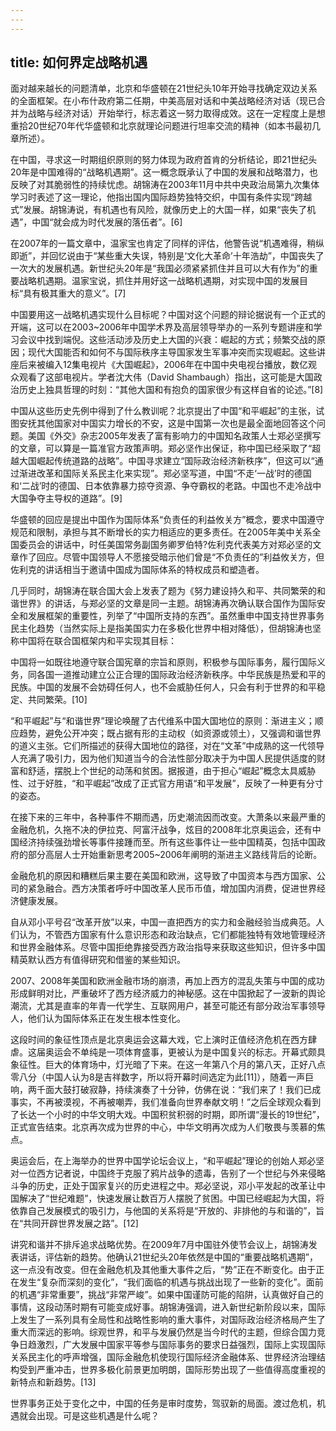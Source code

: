 ```yaml
---
---
---
```

title: 如何界定战略机遇
---




面对越来越长的问题清单，北京和华盛顿在21世纪头10年开始寻找确定双边关系的全面框架。在小布什政府第二任期，中美高层对话和中美战略经济对话（现已合并为战略与经济对话）开始举行，标志着这一努力取得成效。这在一定程度上是想重拾20世纪70年代华盛顿和北京就理论问题进行坦率交流的精神（如本书最初几章所述）。

在中国，寻求这一时期组织原则的努力体现为政府首肯的分析结论，即21世纪头20年是中国难得的“战略机遇期”。这一概念既承认了中国的发展和战略潜力，也反映了对其脆弱性的持续忧虑。胡锦涛在2003年11月中共中央政治局第九次集体学习时表述了这一理论，他指出国内国际趋势独特交织，中国有条件实现“跨越式”发展。胡锦涛说，有机遇也有风险，就像历史上的大国一样，如果“丧失了机遇”，中国“就会成为时代发展的落伍者”。[6]

在2007年的一篇文章中，温家宝也肯定了同样的评估，他警告说“机遇难得，稍纵即逝”，并回忆说由于“某些重大失误，特别是‘文化大革命’十年浩劫”，中国丧失了一次大的发展机遇。新世纪头20年是“我国必须紧紧抓住并且可以大有作为”的重要战略机遇期。温家宝说，抓住并用好这一战略机遇期，对实现中国的发展目标“具有极其重大的意义”。[7]

中国要用这一战略机遇实现什么目标呢？中国对这个问题的辩论据说有一个正式的开端，这可以在2003~2006年中国学术界及高层领导举办的一系列专题讲座和学习会议中找到端倪。这些活动涉及历史上大国的兴衰：崛起的方式；频繁交战的原因；现代大国能否和如何不与国际秩序主导国家发生军事冲突而实现崛起。这些讲座后来被编入12集电视片《大国崛起》，2006年在中国中央电视台播放，数亿观众观看了这部电视片。学者沈大伟（David Shambaugh）指出，这可能是大国政治历史上独具哲理的时刻：“其他大国和有抱负的国家很少有这样自省的论述。”[8]

中国从这些历史先例中得到了什么教训呢？北京提出了中国“和平崛起”的主张，试图安抚其他国家对中国实力增长的不安，这是中国第一次也是最全面地回答这个问题。美国《外交》杂志2005年发表了富有影响力的中国知名政策人士郑必坚撰写的文章，可以算是一篇准官方政策声明。郑必坚作出保证，称中国已经采取了“超越大国崛起传统道路的战略”。中国寻求建立“国际政治经济新秩序”，但这可以“通过渐进改革和国际关系民主化来实现”。郑必坚写道，中国“不走‘一战’时的德国和‘二战’时的德国、日本依靠暴力掠夺资源、争夺霸权的老路。中国也不走冷战中大国争夺主导权的道路”。[9]

华盛顿的回应是提出中国作为国际体系“负责任的利益攸关方”概念，要求中国遵守规范和限制，承担与其不断增长的实力相适应的更多责任。在2005年美中关系全国委员会的讲话中，时任美国常务副国务卿罗伯特?佐利克代表美方对郑必坚的文章作了回应。尽管中国领导人不愿接受暗示他们曾是“不负责任的”利益攸关方，但佐利克的讲话相当于邀请中国成为国际体系的特权成员和塑造者。

几乎同时，胡锦涛在联合国大会上发表了题为《努力建设持久和平、共同繁荣的和谐世界》的讲话，与郑必坚的文章是同一主题。胡锦涛再次确认联合国作为国际安全和发展框架的重要性，列举了“中国所支持的东西”。虽然重申中国支持世界事务民主化趋势（当然实际上是指美国实力在多极化世界中相对降低），但胡锦涛也坚称中国将在联合国框架内和平实现其目标：

中国将一如既往地遵守联合国宪章的宗旨和原则，积极参与国际事务，履行国际义务，同各国一道推动建立公正合理的国际政治经济新秩序。中华民族是热爱和平的民族。中国的发展不会妨碍任何人，也不会威胁任何人，只会有利于世界的和平稳定、共同繁荣。[10]

“和平崛起”与“和谐世界”理论唤醒了古代维系中国大国地位的原则：渐进主义；顺应趋势，避免公开冲突；既占据有形的主动权（如资源或领土），又强调和谐世界的道义主张。它们所描述的获得大国地位的路径，对在“文革”中成熟的这一代领导人充满了吸引力，因为他们知道当今的合法性部分取决于为中国人民提供适度的财富和舒适，摆脱上个世纪的动荡和贫困。据报道，由于担心“崛起”概念太具威胁性、过于好胜，“和平崛起”改成了正式官方用语“和平发展”，反映了一种更有分寸的姿态。

在接下来的三年中，各种事件不期而遇，历史潮流因而改变。大萧条以来最严重的金融危机，久拖不决的伊拉克、阿富汗战争，炫目的2008年北京奥运会，还有中国经济持续强劲增长等事件接踵而至。所有这些事件让一些中国精英，包括中国政府的部分高层人士开始重新思考2005~2006年阐明的渐进主义路线背后的论断。

金融危机的原因和糟糕后果主要在美国和欧洲，这导致了中国资本与西方国家、公司的紧急融合。西方决策者呼吁中国改革人民币币值，增加国内消费，促进世界经济健康发展。

自从邓小平号召“改革开放”以来，中国一直把西方的实力和金融经验当成典范。人们认为，不管西方国家有什么意识形态和政治缺点，它们都能独特有效地管理经济和世界金融体系。尽管中国拒绝靠接受西方政治指导来获取这些知识，但许多中国精英默认西方有值得研究和借鉴的某些知识。

2007、2008年美国和欧洲金融市场的崩溃，再加上西方的混乱失策与中国的成功形成鲜明对比，严重破坏了西方经济威力的神秘感。这在中国掀起了一波新的舆论潮流，尤其是直率的年青一代学生、互联网用户，甚至可能还有部分政治军事领导人，他们认为国际体系正在发生根本性变化。

这段时间的象征性顶点是北京奥运会这幕大戏，它上演时正值经济危机在西方肆虐。这届奥运会不单纯是一项体育盛事，更被认为是中国复兴的标志。开幕式颇具象征性。巨大的体育场中，灯光暗了下来。在这一年第八个月的第八天，正好八点零八分（中国人认为8是吉祥数字，所以将开幕时间选定为此[11]），随着一声巨响，两千面大鼓打破寂静，持续演奏了十分钟，仿佛在说：“我们来了！我们已成事实，不再被漠视，不再被嘲弄，我们准备向世界奉献文明！”之后全球观众看到了长达一个小时的中华文明大戏。中国积贫积弱的时期，即所谓“漫长的19世纪”，正式宣告结束。北京再次成为世界的中心，中华文明再次成为人们敬畏与羡慕的焦点。

奥运会后，在上海举办的世界中国学论坛会议上，“和平崛起”理论的创始人郑必坚对一位西方记者说，中国终于克服了鸦片战争的遗毒，告别了一个世纪与外来侵略斗争的历史，正处于国家复兴的历史进程之中。郑必坚说，邓小平发起的改革让中国解决了“世纪难题”，快速发展让数百万人摆脱了贫困。中国已经崛起为大国，将依靠自己发展模式的吸引力，与他国的关系将是“开放的、非排他的与和谐的”，旨在“共同开辟世界发展之路”。[12]

讲究和谐并不排斥追求战略优势。在2009年7月中国驻外使节会议上，胡锦涛发表讲话，评估新的趋势。他确认21世纪头20年依然是中国的“重要战略机遇期”，这一点没有改变。但在金融危机及其他重大事件之后，“势”正在不断变化。由于正在发生“复杂而深刻的变化”，“我们面临的机遇与挑战出现了一些新的变化”。面前的机遇“非常重要”，挑战“非常严峻”。如果中国谨防可能的陷阱，认真做好自己的事情，这段动荡时期有可能变成好事。胡锦涛强调，进入新世纪新阶段以来，国际上发生了一系列具有全局性和战略性影响的重大事件，对国际政治经济格局产生了重大而深远的影响。综观世界，和平与发展仍然是当今时代的主题，但综合国力竞争日趋激烈，广大发展中国家平等参与国际事务的要求日益强烈，国际上实现国际关系民主化的呼声增强，国际金融危机使现行国际经济金融体系、世界经济治理结构受到严重冲击，世界多极化前景更加明朗，国际形势出现了一些值得高度重视的新特点和新趋势。[13]

世界事务正处于变化之中，中国的任务是审时度势，驾驭新的局面。渡过危机，机遇就会出现。可是这些机遇是什么呢？